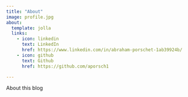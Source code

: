 ```yaml
---
title: "About"
image: profile.jpg
about:
  template: jolla
  links:
    - icon: linkedin
      text: LinkedIn
      href: https://www.linkedin.com/in/abraham-porschet-1ab39924b/
    - icon: github
      text: Github
      href: https://github.com/aporsch1

---
```


About this blog
